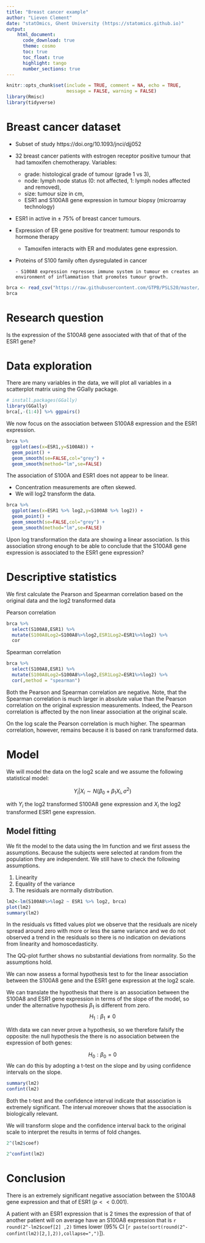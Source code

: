 ```yaml
---
title: "Breast cancer example"   
author: "Lieven Clement"
date: "statOmics, Ghent University (https://statomics.github.io)"
output:
    html_document:
      code_download: true    
      theme: cosmo
      toc: true
      toc_float: true
      highlight: tango
      number_sections: true
---
```


```r
knitr::opts_chunk$set(include = TRUE, comment = NA, echo = TRUE,
                      message = FALSE, warning = FALSE)
library(Rmisc)
library(tidyverse)
```


# Breast cancer dataset
- Subset of study https://doi.org/10.1093/jnci/djj052

- 32 breast cancer patients with estrogen receptor positive tumour that had tamoxifen chemotherapy. Variables:

    - grade: histological grade of tumour (grade 1 vs 3),
    - node: lymph node status  (0: not affected, 1: lymph nodes affected and removed),
    - size: tumour size in cm,
    - ESR1 and S100A8 gene expression in tumour biopsy (microarray technology)
    

- ESR1 in active in $\pm$ 75% of breast cancer tumours.

- Expression of ER gene positive for treatment: tumour responds to hormone therapy
    - Tamoxifen interacts with ER and modulates gene expression.

- Proteins of S100 family often dysregulated in cancer

      - S100A8 expression represses immune system in tumour en creates an environment of inflammation that promotes tumour growth.


```r
brca <- read_csv("https://raw.githubusercontent.com/GTPB/PSLS20/master/data/breastcancer.csv")
brca
```


# Research question

Is the expression of the S100A8 gene associated with that of that of the ESR1 gene? 

# Data exploration

There are many variables in the data, we will plot all variables in a scatterplot matrix using the GGally package.

```r
# install.packages(GGally)
library(GGally)
brca[,-(1:4)] %>% ggpairs()
```

We now focus on the association between S100A8 expression and the ESR1 expression.

```r
brca %>% 
  ggplot(aes(x=ESR1,y=S100A8)) +
  geom_point() +
  geom_smooth(se=FALSE,col="grey") +
  geom_smooth(method="lm",se=FALSE)
```

The association of S100A and ESR1 does not appear to be linear. 

- Concentration measurements are often skewed.
- We will log2 transform the data. 

```r
brca %>% 
  ggplot(aes(x=ESR1 %>% log2,y=S100A8 %>% log2)) +
  geom_point() +
  geom_smooth(se=FALSE,col="grey") +
  geom_smooth(method="lm",se=FALSE)
```

Upon log transformation the data are showing a linear association. Is this association strong enough to be able to conclude that the S100A8 gene expression is associated to the ESR1 gene expression? 

# Descriptive statistics

We first calculate the Pearson and Spearman correlation based on the original data and the log2 transformed data

Pearson  correlation
```r
brca %>% 
  select(S100A8,ESR1) %>% 
  mutate(S100A8Log2=S100A8%>%log2,ESR1Log2=ESR1%>%log2) %>%
  cor
```

Spearman correlation
```r
brca %>% 
  select(S100A8,ESR1) %>% 
  mutate(S100A8Log2=S100A8%>%log2,ESR1Log2=ESR1%>%log2) %>%
  cor(,method = "spearman")
```

Both the Pearson and Spearman correlation are negative. Note, that the Spearman correlation is much larger in absolute value than the Pearson correlation on the original expression measurements. Indeed, the Pearson correlation is affected by the non linear association at the original scale. 

On the log scale the Pearson correlation is much higher. 
The spearman correlation, however, remains because it is based on rank transformed data. 

# Model 

We will model the data on the log2 scale and we assume the following statistical model:

$$Y_i\vert X_i\sim N(\beta_0+\beta_1X_i,\sigma^2)$$

with $Y_i$ the log2 transformed S100A8 gene expression and $X_i$ the log2 transformed ESR1 gene expression. 

## Model fitting

We fit the model to the data using the lm function and we first assess the assumptions. Because the subjects were selected at random from the population they are independent. We still have to check the following assumptions.

1. Linearity
2. Equality of the variance
3. The residuals are normally distribution. 

```r
lm2<-lm(S100A8%>%log2 ~ ESR1 %>% log2, brca)
plot(lm2)
summary(lm2)
```

In the residuals vs fitted values plot we observe that the residuals are nicely spread around zero with more or less the same variance and we do not observed a trend in the residuals so there is no indication on deviations from linearity and homoscedasticity. 

The QQ-plot further shows no substantial deviations from normality. So the assumptions hold. 

We can now assess a formal hypothesis test to for the linear association between the S100A8 gene and the ESR1 gene expression at the log2 scale. 

We can translate the hypothesis that there is an association between the S100A8 and ESR1 gene expression in terms of the slope of the model, so under the alternative hypothesis $\beta_1$ is different from zero. 
$$H_1: \beta_1 \neq 0$$

With data we can never prove a hypothesis, so we therefore falsify the opposite: the null hypothesis the there is no association between the expression of both genes: 

$$H_0: \beta_0 = 0$$
We can do this by adopting a t-test on the slope and by using confidence intervals on the slope. 

```r
summary(lm2)
confint(lm2)
```

Both the t-test and the confidence interval indicate that association is extremely significant. 
The interval moreover shows that the association is biologically relevant.

We will transform slope and the confidence interval back to the original scale to interpret the results in terms of fold changes.  

```r
2^(lm2$coef)
```

```r
2^confint(lm2)
```
 

# Conclusion

There is an extremely significant negative association between the S100A8 gene expression and that of ESR1 ($p<<0.001$). 

A patient with an ESR1 expression that is 2 times the expression of that of another patient will on average have an  S100A8 expression that is `r round(2^-lm2$coef[2]
,2)` times lower (95\% CI [`r paste(sort(round(2^-confint(lm2)[2,],2)),collapse=",")`]).



